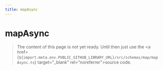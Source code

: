 ```yaml
---
title: mapAsync
---
```


# mapAsync

> The content of this page is not yet ready. Until then just use the <a href={`${import.meta.env.PUBLIC_GITHUB_LIBRARY_URL}/src/schemas/map/mapAsync.ts`} target="\_blank" rel="noreferrer">source code</a>.
